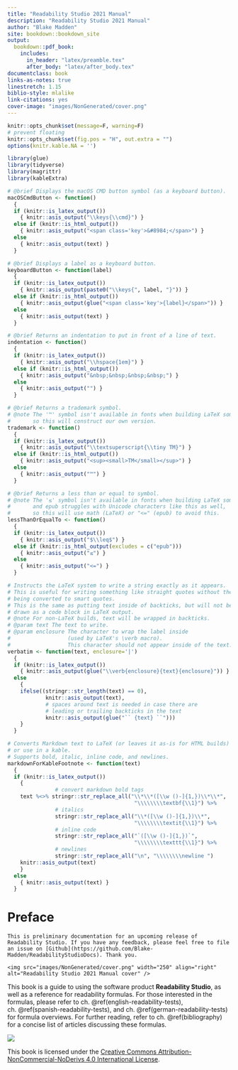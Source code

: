 --- 
title: "Readability Studio 2021 Manual"
description: "Readability Studio 2021 Manual"
author: "Blake Madden"
site: bookdown::bookdown_site
output:
  bookdown::pdf_book:
    includes:
      in_header: "latex/preamble.tex"
      after_body: "latex/after_body.tex"
documentclass: book
links-as-notes: true
linestretch: 1.15
biblio-style: mlalike
link-citations: yes
cover-image: "images/NonGenerated/cover.png"
---

```{r, include=FALSE}
knitr::opts_chunk$set(message=F, warning=F)
# prevent floating
knitr::opts_chunk$set(fig.pos = "H", out.extra = "")
options(knitr.kable.NA = '')

library(glue)
library(tidyverse)
library(magrittr)
library(kableExtra)

# @brief Displays the macOS CMD button symbol (as a keyboard button).
macOSCmdButton <- function()
  {
  if (knitr::is_latex_output())
    { knitr::asis_output("\\keys{\\cmd}") }
  else if (knitr::is_html_output())
    { knitr::asis_output("<span class='key'>&#8984;</span>") }
  else
    { knitr::asis_output(text) }
  }

# @brief Displays a label as a keyboard button.
keyboardButton <- function(label)
  {
  if (knitr::is_latex_output())
    { knitr::asis_output(paste0("\\keys{", label, "}")) }
  else if (knitr::is_html_output())
    { knitr::asis_output(glue("<span class='key'>{label}</span>")) }
  else
    { knitr::asis_output(text) }
  }

# @brief Returns an indentation to put in front of a line of text.
indentation <- function()
  {
  if (knitr::is_latex_output())
    { knitr::asis_output("\\hspace{1em}") }
  else if (knitr::is_html_output())
    { knitr::asis_output("&nbsp;&nbsp;&nbsp;&nbsp;") }
  else
    { knitr::asis_output("") }
  }

# @brief Returns a trademark symbol.
# @note The '™' symbol isn't available in fonts when building LaTeX sometimes,
#       so this will construct our own version.
trademark <- function()
  {
  if (knitr::is_latex_output())
    { knitr::asis_output("\\textsuperscript{\\tiny TM}") }
  else if (knitr::is_html_output())
    { knitr::asis_output("<sup><small>TM</small></sup>") }
  else
    { knitr::asis_output("™") }
  }

# @brief Returns a less than or equal to symbol.
# @note The '≤' symbol isn't available in fonts when building LaTeX sometimes,
#       and epub struggles with Unicode characters like this as well,
#       so this will use math (LaTeX) or "<=" (epub) to avoid this.
lessThanOrEqualTo <- function()
  {
  if (knitr::is_latex_output())
    { knitr::asis_output("$\\leq$") }
  else if (knitr::is_html_output(excludes = c("epub")))
    { knitr::asis_output("≤") }
  else
    { knitr::asis_output("<=") }
  }

# Instructs the LaTeX system to write a string exactly as it appears.
# This is useful for writing something like straight quotes without them
# being converted to smart quotes.
# This is the same as putting text inside of backticks, but will not be
# drawn as a code block in LaTeX output.
# @note For non-LaTeX builds, text will be wrapped in backticks.
# @param text The text to write.
# @param enclosure The character to wrap the label inside
#                  (used by LaTeX's \verb macro).
#                  This character should not appear inside of the text.
verbatim <- function(text, enclosure='|')
  {
  if (knitr::is_latex_output())
    { knitr::asis_output(glue("\\verb{enclosure}{text}{enclosure}")) }
  else
    {
    ifelse((stringr::str_length(text) == 0),
            knitr::asis_output(text),
            # spaces around text is needed in case there are
            # leading or trailing backticks in the text
            knitr::asis_output(glue("`` {text} ``")))
    }
  }

# Converts Markdown text to LaTeX (or leaves it as-is for HTML builds) for kableExtra footnotes
# or use in a kable.
# Supports bold, italic, inline code, and newlines.
markdownForKableFootnote <- function(text)
  {
  if (knitr::is_latex_output())
    {
               # convert markdown bold tags
    text %<>% stringr::str_replace_all("\\*\\*([\\w ()-]{1,})\\*\\*",
                                        "\\\\\\\\textbf{\\1}") %>%
               # italics
               stringr::str_replace_all("\\*([\\w ()-]{1,})\\*",
                                        "\\\\\\\\textit{\\1}") %>%
               # inline code
               stringr::str_replace_all("`([\\w ()-]{1,})`",
                                        "\\\\\\\\texttt{\\1}") %>%
               # newlines
               stringr::str_replace_all("\n", "\\\\\\\\newline ")
    knitr::asis_output(text)
    }
  else
    { knitr::asis_output(text) }
  }
```

# Preface {#cover .unnumbered}

```{block, type='notesection'}
This is preliminary documentation for an upcoming release of Readability Studio. If you have any feedback, please feel free to file an issue on [Github](https://github.com/Blake-Madden/ReadabilityStudioDocs). Thank you.
```

```{asis, echo=!knitr::is_latex_output()}
<img src="images/NonGenerated/cover.png" width="250" align="right" alt="Readability Studio 2021 Manual cover" />
```

This book is a guide to using the software product **Readability Studio**, as well as a reference for readability formulas. For those interested in the formulas, please refer to ch. \@ref(english-readability-tests), ch. \@ref(spanish-readability-tests), and ch. \@ref(german-readability-tests) for formula overviews. For further reading, refer to ch. \@ref(bibliography) for a concise list of articles discussing these formulas.

![](images/NonGenerated/CC_BY-NC-ND.png)

This book is licensed under the [Creative Commons Attribution-NonCommercial-NoDerivs 4.0 International License](https://creativecommons.org/licenses/by-nc-nd/4.0/).
